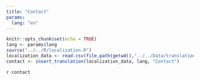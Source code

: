 ```yaml
---
title: "Contact"
params: 
  lang: "en"
---
```


```r
knitr::opts_chunk$set(echo = TRUE)
lang <- params$lang
source("../../R/localization.R")
localization_data <- read.csv(file.path(getwd(),"../../Data/translations/Covid Localization - Home Page.csv"))
contact <- insert_translation(localization_data, lang, "Contact")
```

`r contact`